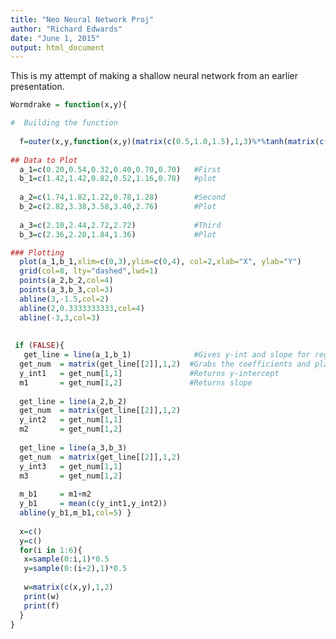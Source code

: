 ```yaml
---
title: "Neo Neural Network Proj"
author: "Richard Edwards"
date: "June 1, 2015"
output: html_document
---
```


This is my attempt of making a shallow neural network from an earlier presentation.

```r
Wormdrake = function(x,y){

#  Building the function
  
  f=outer(x,y,function(x,y)(matrix(c(0.5,1.0,1.5),1,3)%*%tanh(matrix(c(-3,-2,-1,3,3,-1),3,2,byrow=T)%*%matrix(c(x,y),2,1)+matrix(c(6,-6,-3),3,1))+3))
  
## Data to Plot
  a_1=c(0.20,0.54,0.32,0.40,0.70,0.70)   #First
  b_1=c(1.42,1.42,0.82,0.52,1.16,0.78)   #plot
  
  a_2=c(1.74,1.82,1.22,0.78,1.28)        #Second
  b_2=c(2.82,3.38,3.58,3.40,2.76)        #Plot
  
  a_3=c(2.10,2.44,2.72,2.72)             #Third
  b_3=c(2.36,2.20,1.84,1.36)             #Plot

### Plotting
  plot(a_1,b_1,xlim=c(0,3),ylim=c(0,4), col=2,xlab="X", ylab="Y")
  grid(col=8, lty="dashed",lwd=1)
  points(a_2,b_2,col=4)
  points(a_3,b_3,col=3)
  abline(3,-1.5,col=2)
  abline(2,0.3333333333,col=4)
  abline(-3,3,col=3)
    
  
 if (FALSE){
   get_line = line(a_1,b_1)              #Gives y-int and slope for regression line   
  get_num  = matrix(get_line[[2]],1,2)  #Grabs the coefficients and places them in matrix
  y_int1   = get_num[1,1]               #Returns y-intercept
  m1       = get_num[1,2]               #Returns slope 
  
  get_line = line(a_2,b_2)
  get_num  = matrix(get_line[[2]],1,2)
  y_int2   = get_num[1,1]
  m2       = get_num[1,2]
  
  get_line = line(a_3,b_3)
  get_num  = matrix(get_line[[2]],1,2)
  y_int3   = get_num[1,1]     
  m3       = get_num[1,2]
  
  m_b1     = m1+m2
  y_b1     = mean(c(y_int1,y_int2))
  abline(y_b1,m_b1,col=5) }
  
  x=c()
  y=c()
  for(i in 1:6){
   x=sample(0:i,1)*0.5 
   y=sample(0:(i+2),1)*0.5
   
   w=matrix(c(x,y),1,2)
   print(w)
   print(f)
  }
}
```  